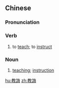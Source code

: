 {{also|教诲}}
==Chinese==
{{zh-forms|s=教诲}}

===Pronunciation===
{{zh-pron
|m=jiàohuì
|c=gaau3 fui3
|mn=tw:kàu-hòe/xm:kàu-hóe
|cat=v,n
}}

===Verb===
{{zh-verb}}

# {{lb|zh|literary}} to [[teach]]; to [[instruct]]

===Noun===
{{zh-noun}}

# {{lb|zh|literary}} [[teaching]]; [[instruction]]

[[hu:教誨]]
[[zh:教誨]]